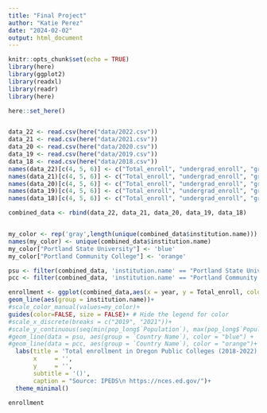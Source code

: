 ```yaml
---
title: "Final Project"
author: "Katie Perez"
date: "2024-02-02"
output: html_document
---
```


```r
knitr::opts_chunk$set(echo = TRUE)
library(here)
library(ggplot2)
library(readxl)
library(readr)
library(here)

```





```r

here::set_here()


data_22 <- read.csv(here("data/2022.csv"))
data_21 <- read.csv(here("data/2021.csv"))
data_20 <- read.csv(here("data/2020.csv"))
data_19 <- read.csv(here("data/2019.csv"))
data_18 <- read.csv(here("data/2018.csv"))
names(data_22)[c(4, 5, 6)] <- c("Total_enroll", "undergrad_enroll", "grad_enroll")
names(data_21)[c(4, 5, 6)] <- c("Total_enroll", "undergrad_enroll", "grad_enroll")
names(data_20)[c(4, 5, 6)] <- c("Total_enroll", "undergrad_enroll", "grad_enroll")
names(data_19)[c(4, 5, 6)] <- c("Total_enroll", "undergrad_enroll", "grad_enroll")
names(data_18)[c(4, 5, 6)] <- c("Total_enroll", "undergrad_enroll", "grad_enroll")

combined_data <- rbind(data_22, data_21, data_20, data_19, data_18)


my_color <- rep('gray',length(unique(combined_data$institution.name)))
names(my_color) <- unique(combined_data$institution.name)
my_color["Portland State University"] <- 'blue'
my_color["Portland Community College"] <- 'orange'

psu <- filter(combined_data, 'institution.name' == "Portland State University")
pcc <- filter(combined_data, 'institution.name' == "Portland Community College")

enrollment <- ggplot(combined_data,aes(x = year, y = Total_enroll, color = institution.name)) +
geom_line(aes(group = institution.name))+
#scale_color_manual(values=my_color)+
guides(color=FALSE, size = FALSE)+ # Hide the legend for color
#scale_x_discrete(breaks = c("2019", "2021"))+
#scale_y_continuous(seq(min(pop_long$`Population`), max(pop_long$`Population`), by = 10000000))+
#geom_line(data = psu, aes(group = `Country Name`), color = "blue") +
#geom_line(data = pcc, aes(group = `Country Name`), color = "orange")+
  labs(title = 'Total enrollment in Oregon Public Colleges (2018-2022)',
       x     = '',
       y     = '',
       subtitle = '()',
       caption = "Source: IPEDS\n https://nces.ed.gov/")+ 
  theme_minimal()

enrollment
```



